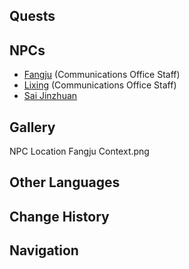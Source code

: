 {{Location Infobox
|image        = <gallery>
Hezhe Post.png|In-game
Point of Interest Hezhe Post Map Location.png|Map
</gallery>
|type         = Point of Interest
|subarea      = Yilong Wharf
|area         = Chenyu Vale: Upper Vale
|subregion    = Chenyu Vale
|region       = Liyue
}}
{{Location Intro|description=<p>{{If Self|Hezhe Post|It|Hezhe Post}} is where the [[Communications Office]] conducts its business at Yilong Wharf</p>}}
<!--
==Points of Interest==
{{Locations by Category Table|type=Points of Interest}}
-->
==Quests==
{{Quests by Category List|Hezhe Post Quests|heo=1}}

==NPCs==
* [[Fangju]] (Communications Office Staff)
* [[Lixing]] (Communications Office Staff)
* [[Sai Jinzhuan]]
<!--
==Interactables==
===Interactable Name===
{{Dialogue Start}}
:''':''' {{tx}}
{{Dialogue End}}
--><!--
==Descriptions==
{{Description|}}
--><!--
==Soundtracks==
{{Soundtracks by Category Table|type=location}}

==Lore==
-->

==Gallery==
<gallery>
NPC Location Fangju Context.png
</gallery>
<!--
==Video Guides==
{{EVT
|video   = 
|caption = 
}}
-->

==Other Languages==
{{Other Languages
|en       = Hezhe Post
|zhs      = 合辙驿
|zhs_rm   = 
|zht      = 合轍驛
|zht_rm   = 
|zh_tl    = 
|ja       = 合轍駅
|ja_rm    = Goutetsu-eki{{Assumed}}
|ja_tl    = 
|ko       = 합철역
|ko_rm    = 
|ko_tl    = 
|es       = El puesto de logística
|es_tl    = The Logistics Post
|fr       = Poste Hezhe
|fr_tl    = Hezhe Post
|ru       = Станция «Хэчжэ»
|ru_tl    = "Hezhe" Station
|th       = Hezhe Post
|vi       = Dịch Trạm Hợp Triệt
|vi_tl    = 
|de       = Hezhe-Posten
|de_tl    = Hezhe Post
|id       = Pos Hezhe
|id_tl    = Hezhe Post
|pt       = Posto Hezhe
|pt_tl    = 
|tr       = Hezhe Ofisi
|tr_tl    = 
|it       = Stazione di Hezhe
|it_tl    = 
}}

==Change History==
{{Change History|4.4}}

==Navigation==
{{PoI Navbox|Liyue}}